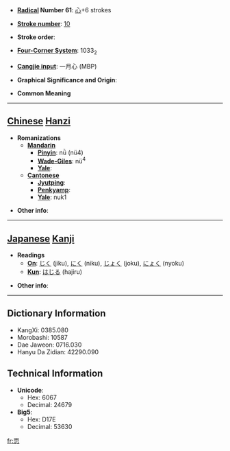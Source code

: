 * '''[[Wiktionary:Chinese radical index| Radical]] Number 61''': [[Wiktionary:Chinese radical index 心|心]]+6 strokes

* '''[[Wiktionary:Chinese total strokes index|Stroke number]]''': [[Wiktionary:Chinese total strokes index 10|10]]

* '''Stroke order''': 

* '''[[Wiktionary:Chinese four corner index|Four-Corner System]]''': 1033<sub>2</sub>

* '''[[Wiktionary:Chinese Cangjie index|Cangjie input]]''': 一月心 (MBP)

* '''Graphical Significance and Origin''': 

* '''Common Meaning'''

----

== [[Chinese]] [[Hanzi]] ==

* '''Romanizations'''
** '''[[Mandarin]]'''
*** '''[[Pinyin]]''': nǜ (nü4)
*** '''[[Wade-Giles]]''': nü<sup>4</sup>
*** '''[[Yale]]''': 
** '''[[Cantonese]]'''
*** '''[[Jyutping]]''':
*** '''[[Penkyamp]]''': 
*** '''[[Yale]]''': nuk1

* '''Other info''': 

----

== [[Japanese]] [[Kanji]] ==

* '''Readings'''
** '''[[On]]''': [[じく]] (jiku), [[にく]] (niku), [[じょく]] (joku), [[にょく]] (nyoku)
** '''[[Kun]]''': [[はじる]] (hajiru)

* '''Other info''':  

----

== Dictionary Information ==

* KangXi: 0385.080
* Morobashi: 10587
* Dae Jaweon: 0716.030
* Hanyu Da Zidian: 42290.090

== Technical Information ==

* '''Unicode''':
** Hex: 6067
** Decimal: 24679
* '''Big5''':
** Hex: D17E
** Decimal: 53630

[[fr:恧]]